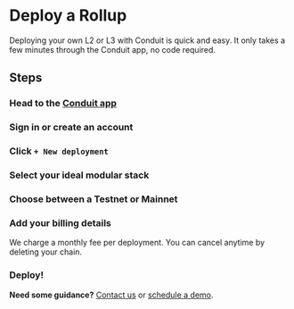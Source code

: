 
# Deploy a Rollup

Deploying your own L2 or L3 with Conduit is quick and easy. It only takes a few minutes through the Conduit app, no code required.

## Steps

<Steps>

### Head to the [Conduit app](https://app.conduit.xyz)

### Sign in or create an account

### Click `+ New deployment`

### Select your ideal modular stack

### Choose between a Testnet or Mainnet

### Add your billing details

We charge a monthly fee per deployment. You can cancel anytime by deleting your chain.

### Deploy!

</Steps>

**Need some guidance?** [Contact us](https://portal.usepylon.com/conduit-xyz/forms/support-request) or [schedule a demo](https://conduitxyz.typeform.com/to/v0WGo3cz).

